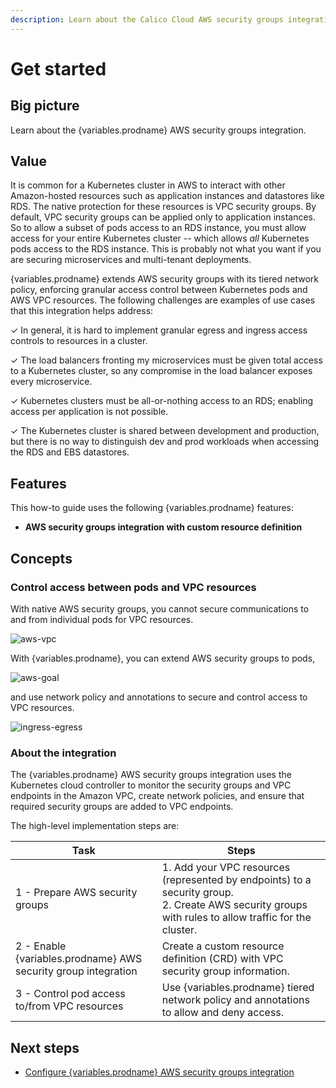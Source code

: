 ```yaml
---
description: Learn about the Calico Cloud AWS security groups integration.
---
```



# Get started

## Big picture

Learn about the {variables.prodname} AWS security groups integration.

## Value

It is common for a Kubernetes cluster in AWS to interact with other Amazon-hosted resources such as application instances and datastores like RDS. The native protection for these resources is VPC security groups. By default, VPC security groups can be applied only to application instances. So to allow a subset of pods access to an RDS instance, you must allow access for your entire Kubernetes cluster -- which allows _all_ Kubernetes pods access to the RDS instance. This is probably not what you want if you are securing microservices and multi-tenant deployments.

{variables.prodname} extends AWS security groups with its tiered network policy, enforcing granular access control between Kubernetes pods and AWS VPC resources. The following challenges are examples of use cases that this integration helps address:

✓ In general, it is hard to implement granular egress and ingress access controls to resources in a cluster.

✓ The load balancers fronting my microservices must be given total access to a Kubernetes cluster, so any compromise in the load balancer exposes every microservice.

✓ Kubernetes clusters must be all-or-nothing access to an RDS; enabling access per application is not possible.

✓ The Kubernetes cluster is shared between development and production, but there is no way to distinguish dev and prod workloads when accessing the RDS and EBS datastores.

## Features

This how-to guide uses the following {variables.prodname} features:

- **AWS security groups integration with custom resource definition**

## Concepts

### Control access between pods and VPC resources

With native AWS security groups, you cannot secure communications to and from individual pods for VPC resources.

![aws-vpc](/img/calico-enterprise/aws-security-groups/aws-security-groups.png)

With {variables.prodname}, you can extend AWS security groups to pods,

![aws-goal](/img/calico-enterprise/aws-security-groups/aws-pods.png)

and use network policy and annotations to secure and control access to VPC resources.

![ingress-egress](/img/calico-enterprise/aws-security-groups/ingress-egress.png)

### About the integration

The {variables.prodname} AWS security groups integration uses the Kubernetes cloud controller to monitor the security groups and VPC endpoints in the Amazon VPC, create network policies, and ensure that required security groups are added to VPC endpoints.

The high-level implementation steps are:

| Task                                                   | Steps                                                                                                                                                     |
| ------------------------------------------------------ | --------------------------------------------------------------------------------------------------------------------------------------------------------- |
| 1 - Prepare AWS security groups                        | 1. Add your VPC resources (represented by endpoints) to a security group.<br />2. Create AWS security groups with rules to allow traffic for the cluster. |
| 2 - Enable {variables.prodname} AWS security group integration | Create a custom resource definition (CRD) with VPC security group information.                                                                            |
| 3 - Control pod access to/from VPC resources           | Use {variables.prodname} tiered network policy and annotations to allow and deny access.                                                                          |

## Next steps

- [Configure {variables.prodname} AWS security groups integration](aws-security-group-integration.mdx)
